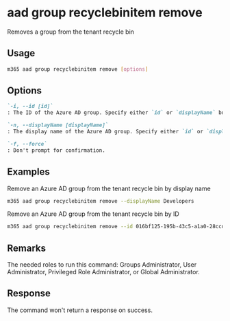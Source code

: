 
# aad group recyclebinitem remove

Removes a group from the tenant recycle bin

## Usage

```sh
m365 aad group recyclebinitem remove [options]
```

## Options

```md definition-list
`-i, --id [id]`
: The ID of the Azure AD group. Specify either `id` or `displayName` but not both.

`-n, --displayName [displayName]`
: The display name of the Azure AD group. Specify either `id` or `displayName` but not both.

`-f, --force`
: Don't prompt for confirmation.
```

<Global />

## Examples

Remove an Azure AD group from the tenant recycle bin by display name

```sh
m365 aad group recyclebinitem remove --displayName Developers
```

Remove an Azure AD group from the tenant recycle bin by ID

```sh
m365 aad group recyclebinitem remove --id 016bf125-195b-43c5-a1a0-28ccd3192c6d
```

## Remarks

The needed roles to run this command: Groups Administrator, User Administrator, Privileged Role Administrator, or Global Administrator.

## Response

The command won't return a response on success.
